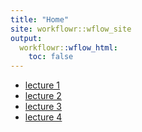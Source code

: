```yaml
---
title: "Home"
site: workflowr::wflow_site
output:
  workflowr::wflow_html:
    toc: false
---
```


* [lecture 1](lecture1.html)
* [lecture 2](lecture2.html)
* [lecture 3](lecture3.html)
* [lecture 4](lecture4.html)
